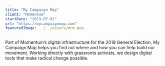 ```yaml
---
title: "My Campaign Map"
client: "Momentum"
startDate: "2019-07-01"
url: "https://mycampaignmap.com"
featuredImage: ../../assets/mcm.png
---
```


Part of Momentum’s digital infrastructure for the 2019 General Election, My Campaign Map helps you find out where and how you can help build our movement. Working directly with grassroots activists, we design digital tools that make radical change possible.
